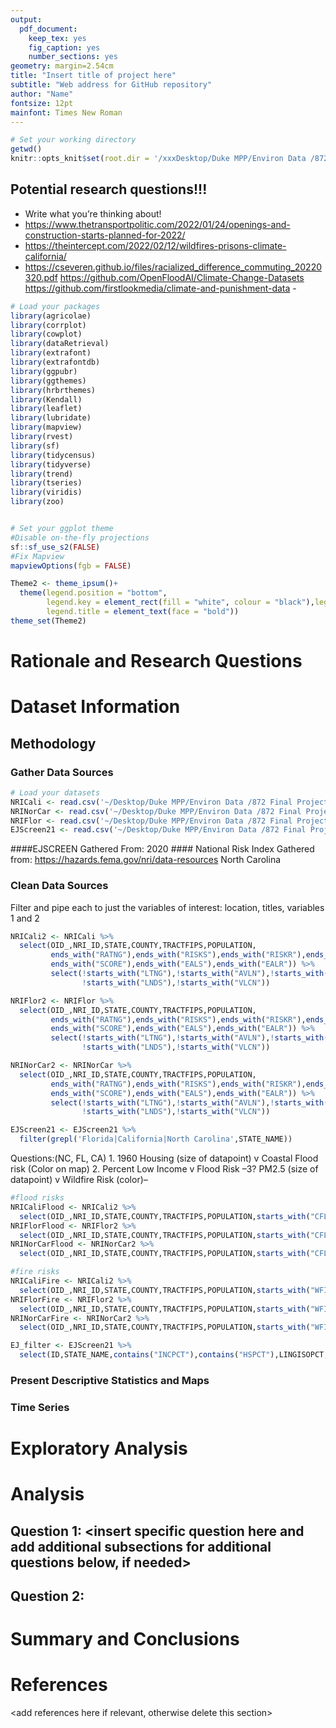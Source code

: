```yaml
---
output: 
  pdf_document:
    keep_tex: yes
    fig_caption: yes
    number_sections: yes
geometry: margin=2.54cm
title: "Insert title of project here"
subtitle: "Web address for GitHub repository"
author: "Name"
fontsize: 12pt
mainfont: Times New Roman
---
```

```r
# Set your working directory
getwd()
knitr::opts_knit$set(root.dir = '/xxxDesktop/Duke MPP/Environ Data /872 Final Project/AmanfuJaniRoberton_ENV872_EDA_FinalProject')

```
## Potential research questions!!!

-   Write what you're thinking about!
-   <https://www.thetransportpolitic.com/2022/01/24/openings-and-construction-starts-planned-for-2022/>
-   <https://theintercept.com/2022/02/12/wildfires-prisons-climate-california/>
-   <https://cseveren.github.io/files/racialized_difference_commuting_20220320.pdf> <https://github.com/OpenFloodAI/Climate-Change-Datasets> <https://github.com/firstlookmedia/climate-and-punishment-data> \newpage-

```{=tex}
\newpage
\tableofcontents 
\newpage
\listoftables 
\newpage
\listoffigures 
\newpage
```


```r
# Load your packages
library(agricolae)
library(corrplot)
library(cowplot)
library(dataRetrieval)
library(extrafont)
library(extrafontdb)
library(ggpubr)
library(ggthemes)
library(hrbrthemes)
library(Kendall)
library(leaflet)
library(lubridate)
library(mapview)
library(rvest)
library(sf)
library(tidycensus)
library(tidyverse)
library(trend)
library(tseries)
library(viridis)
library(zoo)


# Set your ggplot theme
#Disable on-the-fly projections
sf::sf_use_s2(FALSE)
#Fix Mapview
mapviewOptions(fgb = FALSE)

Theme2 <- theme_ipsum()+
  theme(legend.position = "bottom",
        legend.key = element_rect(fill = "white", colour = "black"),legend.direction = "horizontal",
        legend.title = element_text(face = "bold"))
theme_set(Theme2)
```

# Rationale and Research Questions

# Dataset Information

## Methodology

### Gather Data Sources
```r
# Load your datasets
NRICali <- read.csv('~/Desktop/Duke MPP/Environ Data /872 Final Project/AmanfuJaniRoberton_ENV872_EDA_FinalProject/Data Sources/NRI_Table_CensusTracts_California/NRI_Table_CensusTracts_California.csv', stringsAsFactors = TRUE)
NRINorCar <- read.csv('~/Desktop/Duke MPP/Environ Data /872 Final Project/AmanfuJaniRoberton_ENV872_EDA_FinalProject/Data Sources/NRI_Table_CensusTracts_NorthCarolina/NRI_Table_CensusTracts_NorthCarolina.csv', stringsAsFactors = TRUE)
NRIFlor <- read.csv('~/Desktop/Duke MPP/Environ Data /872 Final Project/AmanfuJaniRoberton_ENV872_EDA_FinalProject/Data Sources/NRI_Table_CensusTracts_Florida/NRI_Table_CensusTracts_Florida.csv', stringsAsFactors = TRUE)
EJScreen21 <- read.csv('~/Desktop/Duke MPP/Environ Data /872 Final Project/AmanfuJaniRoberton_ENV872_EDA_FinalProject/Data Sources/EJSCREEN_2021_StatePctile_Tracts.csv',stringsAsFactors = TRUE)
```

####EJSCREEN Gathered From: 
2020
#### National Risk Index 
Gathered from: <https://hazards.fema.gov/nri/data-resources> North Carolina

### Clean Data Sources

Filter and pipe each to just the variables of interest: location, titles, variables 1 and 2
```r
NRICali2 <- NRICali %>%
  select(OID_,NRI_ID,STATE,COUNTY,TRACTFIPS,POPULATION,
         ends_with("RATNG"),ends_with("RISKS"),ends_with("RISKR"),ends_with("EVENTS"),
         ends_with("SCORE"),ends_with("EALS"),ends_with("EALR")) %>%
         select(!starts_with("LTNG"),!starts_with("AVLN"),!starts_with("HAIL"),
                !starts_with("LNDS"),!starts_with("VLCN"))

NRIFlor2 <- NRIFlor %>%
  select(OID_,NRI_ID,STATE,COUNTY,TRACTFIPS,POPULATION,
         ends_with("RATNG"),ends_with("RISKS"),ends_with("RISKR"),ends_with("EVENTS"),
         ends_with("SCORE"),ends_with("EALS"),ends_with("EALR")) %>%
         select(!starts_with("LTNG"),!starts_with("AVLN"),!starts_with("HAIL"),
                !starts_with("LNDS"),!starts_with("VLCN"))

NRINorCar2 <- NRINorCar %>%
  select(OID_,NRI_ID,STATE,COUNTY,TRACTFIPS,POPULATION,
         ends_with("RATNG"),ends_with("RISKS"),ends_with("RISKR"),ends_with("EVENTS"),
         ends_with("SCORE"),ends_with("EALS"),ends_with("EALR")) %>%
         select(!starts_with("LTNG"),!starts_with("AVLN"),!starts_with("HAIL"),
                !starts_with("LNDS"),!starts_with("VLCN"))

EJScreen21 <- EJScreen21 %>%
  filter(grepl('Florida|California|North Carolina',STATE_NAME))
```





Questions:(NC, FL, CA)
1. 1960 Housing (size of datapoint) v Coastal Flood risk (Color on map)
2. Percent Low Income v  Flood Risk
--3? PM2.5 (size of datapoint) v Wildfire Risk  (color)--
```r
#flood risks
NRICaliFlood <- NRICali2 %>%
  select(OID_,NRI_ID,STATE,COUNTY,TRACTFIPS,POPULATION,starts_with("CFLD"),starts_with("RFLD"))
NRIFlorFlood <- NRIFlor2 %>%
  select(OID_,NRI_ID,STATE,COUNTY,TRACTFIPS,POPULATION,starts_with("CFLD"),starts_with("RFLD"))
NRINorCarFlood <- NRINorCar2 %>%
  select(OID_,NRI_ID,STATE,COUNTY,TRACTFIPS,POPULATION,starts_with("CFLD"),starts_with("RFLD"))

#fire risks
NRICaliFire <- NRICali2 %>%
  select(OID_,NRI_ID,STATE,COUNTY,TRACTFIPS,POPULATION,starts_with("WFIR"))
NRIFlorFire <- NRIFlor2 %>%
  select(OID_,NRI_ID,STATE,COUNTY,TRACTFIPS,POPULATION,starts_with("WFIR"))
NRINorCarFire <- NRINorCar2 %>%
  select(OID_,NRI_ID,STATE,COUNTY,TRACTFIPS,POPULATION,starts_with("WFIR"))
```

```r
EJ_filter <- EJScreen21 %>%
  select(ID,STATE_NAME,contains("INCPCT"),contains("HSPCT"),LINGISOPCT,PRE1960PCT,contains("LDPNT"),contains("PM25"))
```

### Present Descriptive Statistics and Maps


### Time Series

\newpage

# Exploratory Analysis

\newpage

# Analysis

## Question 1: \<insert specific question here and add additional subsections for additional questions below, if needed>

## Question 2:

\newpage

# Summary and Conclusions

\newpage

# References

\<add references here if relevant, otherwise delete this section>

